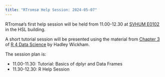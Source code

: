 ```yaml
---
title: "RTromsø Help Session: 2024-05-07"
---
```


RTromsø's first help session will be held from 11.00-12.30 at [SVHUM E0102](https://link.mazemap.com/ZGPh22t8) in the HSL building.

A short tutorial session will be presented using the material from [Chapter 3](https://r4ds.hadley.nz/data-transform) of [R 4 Data Science](https://r4ds.hadley.nz/) by Hadley Wickham.

The session plan is:

- 11.00-11.30: Tutorial: Basics of dplyr and Data Frames
- 11.30-12.30: R Help Session